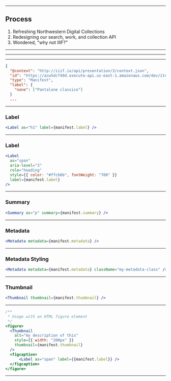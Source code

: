 <SlidePage>
    
<Cover>

<Tribe />

</Cover>

---

## Process

1. Refreshing Northwestern Digital Collections
2. Redesigning our search, work, and collection API
3. Wondered, "why not IIIF?"

---

<Intro image="work" />

---

<Intro image="work-annotated" />

---

<ProblemStatement />

```json
{
  "@context": "http://iiif.io/api/presentation/3/context.json",
  "id": "https://acw5dcf49d.execute-api.us-east-1.amazonaws.com/dev/items/iiif-image-manifest-1",
  "type": "Manifest",
  "label": {
    "none": ["Pantalone classico"]
  }
  ...
```

---

### Label

<div>
  <NectarLabel as="h1" />
</div>

```jsx
<Label as="h1" label={manifest.label} />
```

---

### Label

<div style={{ marginBottom: "1rem" }}>
  <NectarLabel
    as="span"
    aria-level="3"
    role="heading"
    style={{ color: "#ffcb6b", fontWeight: "700" }}
  />
</div>

```jsx
<Label
  as="span"
  aria-level="3"
  role="heading"
  style={{ color: "#ffcb6b", fontWeight: "700" }}
  label={manifest.label}
/>
```

---

### Summary

<div
  style={{
    textOverflow: "ellipsis",
    whiteSpace: "nowrap",
    overflow: "hidden",
  }}
>
  <NectarSummary />
</div>

```jsx
<Summary as="p" summary={manifest.summary} />
```

---

### Metadata

<div
  style={{
    height: "375px",
    width: "58%",
    overflow: "hidden",
    textAlign: "left",
    display: "block",
    margin: "1rem auto",
    fontSize: "1rem",
  }}
>
  <NectarMetadata />
</div>

```jsx
<Metadata metadata={manifest.metadata} />
```

---

### Metadata Styling

<div
  style={{
    height: "390px",
    width: "58%",
    overflow: "hidden",
    textAlign: "left",
    display: "block",
    margin: "1rem auto",
    fontSize: "1rem",
  }}
>
  <NectarMetadata className="nectar-metadata" />
</div>

```jsx
<Metadata metadata={manifest.metadata} className="my-metadata-class" />
```

---

### Thumbnail

<div>
  <NectarThumbnail />
</div>

```jsx
<Thumbnail thumbnail={manifest.thumbnail} />
```

---

```jsx
/**
 * Usage with an HTML figure element
 */
<figure>
  <Thumbnail
    alt="my description of this"
    style={{ width: "200px" }}
    thumbnail={manifest.thumbnail}
  />
  <figcaption>
      <Label as="span" label={{manifest.label}} />
  </figcaption>
</figure>
```

---

</SlidePage>
